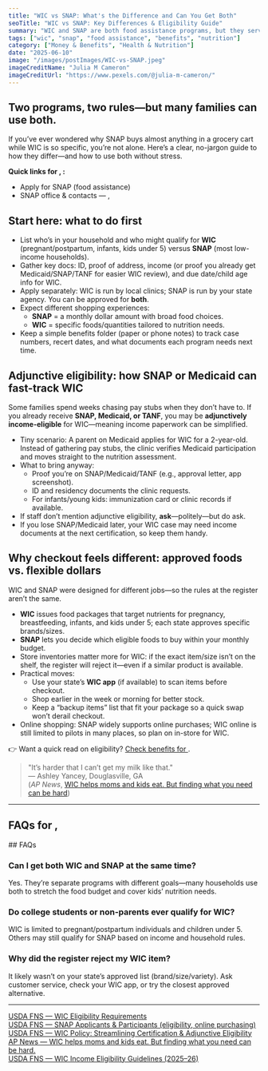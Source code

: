 ```yaml
---
title: "WIC vs SNAP: What's the Difference and Can You Get Both"
seoTitle: "WIC vs SNAP: Key Differences & Eligibility Guide"
summary: "WIC and SNAP are both food assistance programs, but they serve different purposes and populations. This article explains how each program works, who qualifies, and how to apply for both if you're eligible."
tags: ["wic", "snap", "food assistance", "benefits", "nutrition"]
category: ["Money & Benefits", "Health & Nutrition"]
date: "2025-06-10"
image: "/images/postImages/WIC-vs-SNAP.jpeg"
imageCreditName: "Julia M Cameron"
imageCreditUrl: "https://www.pexels.com/@julia-m-cameron/"
---
```


## Two programs, two rules—but many families can use both.

If you’ve ever wondered why SNAP buys almost anything in a grocery cart while WIC is so specific, you’re not alone. Here’s a clear, no-jargon guide to how they differ—and how to use both without stress.

<BenefitsCtaBanner focus="snap" copy="Get help buying groceries each month with SNAP benefits." />

<IfLocation>
<div className="not-prose my-12 p-4 rounded-xl border-[3px] bg-muted">
  <p className="mb-2"><strong>Quick links for <City/>, <State/>:</strong></p>
  <ul className="list-disc ml-5 space-y-1">
    <li><ResourceLink name="snap">Apply for SNAP (food assistance)</ResourceLink></li>
    <li><ResourceLink name="snap" field="contact">SNAP office & contacts<IfLocation> — <City/>, <State/></IfLocation></ResourceLink></li>
  </ul>
</div>
</IfLocation>

## Start here: what to do first

- List who’s in your household and who might qualify for **WIC** (pregnant/postpartum, infants, kids under 5) versus **SNAP** (most low-income households).
- Gather key docs: ID, proof of address, income (or proof you already get Medicaid/SNAP/TANF for easier WIC review), and due date/child age info for WIC.
- Apply separately: WIC is run by local clinics; SNAP is run by your state agency. You can be approved for **both**.
- Expect different shopping experiences:
  - **SNAP** = a monthly dollar amount with broad food choices.
  - **WIC** = specific foods/quantities tailored to nutrition needs.
- Keep a simple benefits folder (paper or phone notes) to track case numbers, recert dates, and what documents each program needs next time.

## Adjunctive eligibility: how SNAP or Medicaid can fast-track WIC

Some families spend weeks chasing pay stubs when they don’t have to. If you already receive **SNAP, Medicaid, or TANF**, you may be **adjunctively income-eligible** for WIC—meaning income paperwork can be simplified.

- Tiny scenario: A parent on Medicaid applies for WIC for a 2-year-old. Instead of gathering pay stubs, the clinic verifies Medicaid participation and moves straight to the nutrition assessment.
- What to bring anyway:
  - Proof you’re on SNAP/Medicaid/TANF (e.g., approval letter, app screenshot).
  - ID and residency documents the clinic requests.
  - For infants/young kids: immunization card or clinic records if available.
- If staff don’t mention adjunctive eligibility, **ask**—politely—but do ask.
- If you lose SNAP/Medicaid later, your WIC case may need income documents at the next certification, so keep them handy.

## Why checkout feels different: approved foods vs. flexible dollars

WIC and SNAP were designed for different jobs—so the rules at the register aren’t the same.

- **WIC** issues food packages that target nutrients for pregnancy, breastfeeding, infants, and kids under 5; each state approves specific brands/sizes.
- **SNAP** lets you decide which eligible foods to buy within your monthly budget.
- Store inventories matter more for WIC: if the exact item/size isn’t on the shelf, the register will reject it—even if a similar product is available.
- Practical moves:
  - Use your state’s **WIC app** (if available) to scan items before checkout.
  - Shop earlier in the week or morning for better stock.
  - Keep a “backup items” list that fit your package so a quick swap won’t derail checkout.
- Online shopping: SNAP widely supports online purchases; WIC online is still limited to pilots in many places, so plan on in-store for WIC.

<IfLocation>
<div className="mt-3">👉 Want a quick read on eligibility? <a href="/tools/check-benefits" className="underline">Check benefits for <City/></a>.</div>
</IfLocation>

> "It’s harder that I can’t get my milk like that."  
> — Ashley Yancey, Douglasville, GA  
(*AP News*, [WIC helps moms and kids eat. But finding what you need can be hard](https://apnews.com/article/53e6d95773c143048d3506b7c8caabe3))

---

<IfLocation>
  <h2>FAQs for <City/>, <State/></h2>
  <ResourceLink name="snap" field="faqs" />
</IfLocation>

<IfNoLocation>
## FAQs 

### Can I get both WIC and SNAP at the same time?
Yes. They’re separate programs with different goals—many households use both to stretch the food budget and cover kids’ nutrition needs.

### Do college students or non-parents ever qualify for WIC?
WIC is limited to pregnant/postpartum individuals and children under 5. Others may still qualify for SNAP based on income and household rules.

### Why did the register reject my WIC item?
It likely wasn’t on your state’s approved list (brand/size/variety). Ask customer service, check your WIC app, or try the closest approved alternative.

</IfNoLocation>

---

<div className="references">
<a href="https://www.fns.usda.gov/wic/applicant-participant/eligibility" target="_blank" rel="noopener noreferrer">USDA FNS — WIC Eligibility Requirements</a><br />
<a href="https://www.fns.usda.gov/snap/applicant-participant" target="_blank" rel="noopener noreferrer">USDA FNS — SNAP Applicants & Participants (eligibility, online purchasing)</a><br />
<a href="https://www.fns.usda.gov/wic/streamlining-certification-documentation-guidance" target="_blank" rel="noopener noreferrer">USDA FNS — WIC Policy: Streamlining Certification & Adjunctive Eligibility</a><br />
<a href="https://apnews.com/article/53e6d95773c143048d3506b7c8caabe3" target="_blank" rel="noopener noreferrer">AP News — WIC helps moms and kids eat. But finding what you need can be hard.</a><br />
<a href="https://www.fns.usda.gov/wic/income-eligibility-guidelines-2025-26" target="_blank" rel="noopener noreferrer">USDA FNS — WIC Income Eligibility Guidelines (2025–26)</a><br />
</div>
